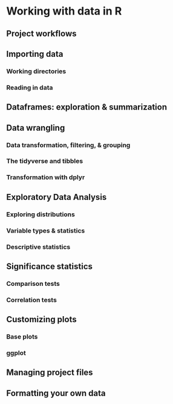 # Working with data in R

## Project workflows

## Importing data

### Working directories
### Reading in data

## Dataframes: exploration & summarization

## Data wrangling

### Data transformation, filtering, & grouping
### The tidyverse and tibbles
### Transformation with dplyr

## Exploratory Data Analysis

### Exploring distributions
### Variable types & statistics
### Descriptive statistics

## Significance statistics

### Comparison tests
### Correlation tests


## Customizing plots

### Base plots
### ggplot


## Managing project files

## Formatting your own data










